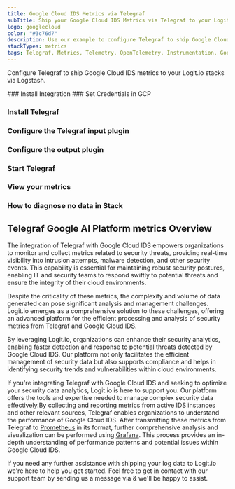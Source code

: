 ```yaml
---
title: Google Cloud IDS Metrics via Telegraf
subTitle: Ship your Google Cloud IDS Metrics via Telegraf to your Logit.io Stack
logo: googlecloud
color: "#3c76d7"
description: Use our example to configure Telegraf to ship Google Cloud IDS metrics to Logit.io. Configure Telegraf to send Google Cloud IDS metrics to Logstash or Elastic.
stackTypes: metrics
tags: Telegraf, Metrics, Telemetry, OpenTelemetry, Instrumentation, Google Cloud IDS, Intrusion Detection System, Ids
---
```


Configure Telegraf to ship Google Cloud IDS metrics to your Logit.io stacks via Logstash.

<Steps>
  ### Install Integration
  <InstallIntegration/>
  ### Set Credentials in GCP

  <SetGCPCredentials intro="Google Cloud IDS is a distinctive assembly of services included within Google Cloud. It is specifically designed for intrusion detection, fostering a secure environment and efficient interaction within a cloud-driven ecosystem."/>
  
  ### Install Telegraf

  <InstallTelegraf />

  ### Configure the Telegraf input plugin

  <TelegrafStackDriverInput metric_type="ids.googleapis.com"/>

  ### Configure the output plugin

  <TelegrafOutputPlugin />

  ### Start Telegraf

  <StartTelegraf />

  ### View your metrics
  <LaunchStack stackType="metrics" source="Google_Cloud_IDS_Metrics_via_Telegraf" utmMedium="metrics" utmCampaign="telegraf-GoogleCloudIDS-metrics" />

  ### How to diagnose no data in Stack

  <DiagnoseNoData />
</Steps>

## Telegraf Google AI Platform metrics Overview

The integration of Telegraf with Google Cloud IDS empowers organizations to monitor and collect metrics 
related to security threats, providing real-time visibility into intrusion attempts, malware detection, 
and other security events. This capability is essential for maintaining robust security postures, 
enabling IT and security teams to respond swiftly to potential threats and ensure the integrity of their cloud environments.

Despite the criticality of these metrics, the complexity and volume of data generated can pose 
significant analysis and management challenges. Logit.io emerges as a comprehensive solution 
to these challenges, offering an advanced platform for the efficient processing and analysis 
of security metrics from Telegraf and Google Cloud IDS. 

By leveraging Logit.io, organizations can enhance their security analytics, enabling faster detection 
and response to potential threats detected by Google Cloud IDS. Our platform not only facilitates 
the efficient management of security data but also supports compliance and helps in identifying 
security trends and vulnerabilities within cloud environments.

If you're integrating Telegraf with Google Cloud IDS and seeking to optimize your security data 
analytics, Logit.io is here to support you. Our platform offers the tools and expertise needed 
to manage complex security data effectively.By collecting and reporting metrics from active 
IDS instances and other relevant sources, Telegraf enables organizations to understand the 
performance of Google Cloud IDS. After transmitting these metrics from Telegraf to 
[Prometheus](https://logit.io/platform/features/hosted-prometheus/) in its format, further 
comprehensive analysis and visualization can be performed using [Grafana](https://logit.io/platform/features/grafana/). 
This process provides an in-depth understanding of performance patterns and potential issues within Google Cloud IDS.

If you need any further assistance with shipping your log data to Logit.io we're here to help you get started. 
Feel free to get in contact with our support team by sending us a message via <IntercomButton text="live chat" /> & we'll be happy to assist.
